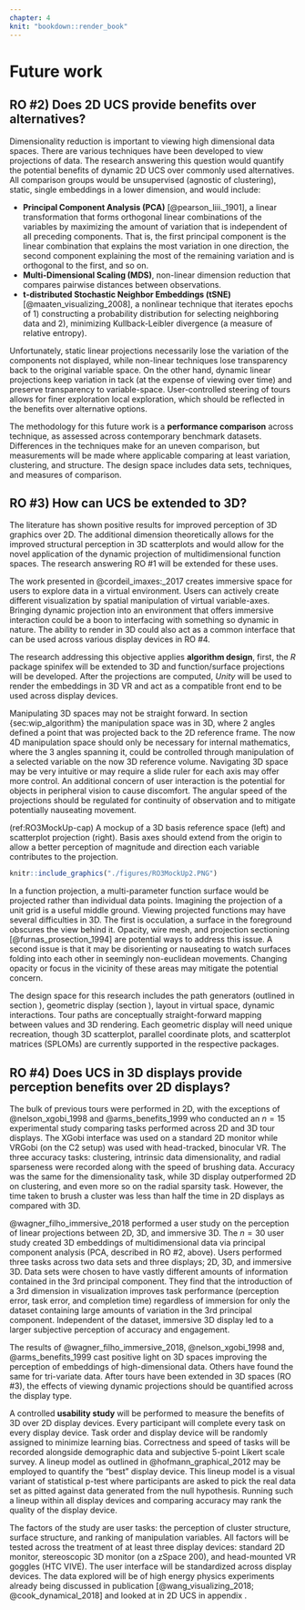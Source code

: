```yaml
---
chapter: 4
knit: "bookdown::render_book"
---
```


# Future work {#ch:future_work}

## RO #2) Does 2D UCS provide benefits over alternatives?

Dimensionality reduction is important to viewing high dimensional data spaces. There are various techniques have been developed to view projections of data. The research answering this question would quantify the potential benefits of dynamic 2D UCS over commonly used alternatives. All comparison groups would be unsupervised (agnostic of clustering), static, single embeddings in a lower dimension, and would include:

- **Principal Component Analysis (PCA)** [@pearson_liii._1901], a linear transformation that forms orthogonal linear combinations of the variables by maximizing the amount of variation that is independent of all preceding components. That is, the first principal component is the linear combination that explains the most variation in one direction, the second component explaining the most of the remaining variation and is orthogonal to the first, and so on. 
- **Multi-Dimensional Scaling (MDS)**, non-linear dimension reduction that compares pairwise distances between observations.
- **t-distributed Stochastic Neighbor Embeddings (tSNE)** [@maaten_visualizing_2008], a nonlinear technique that iterates epochs of 1) constructing a probability distribution for selecting neighboring data and 2), minimizing Kullback-Leibler divergence (a measure of relative entropy).

Unfortunately, static linear projections necessarily lose the variation of the components not displayed, while non-linear techniques lose transparency back to the original variable space. On the other hand, dynamic linear projections keep variation in tack (at the expense of viewing over time) and preserve transparency to variable-space. User-controlled steering of tours allows for finer exploration local exploration, which should be reflected in the benefits over alternative options.

The methodology for this future work is a **performance comparison** across technique, as assessed across contemporary benchmark datasets. Differences in the techniques make for an uneven comparison, but measurements will be made where applicable comparing at least variation, clustering, and structure. The design space includes data sets, techniques, and measures of comparison.

## RO #3) How can UCS be extended to 3D?

The literature has shown positive results for improved perception of 3D graphics over 2D. The additional dimension theoretically allows for the improved structural perception in 3D scatterplots and would allow for the novel application of the dynamic projection of multidimensional function spaces. The research answering RO #1 will be extended for these uses.

The work presented in @cordeil_imaxes:_2017 creates immersive space for users to explore data in a virtual environment. Users can actively create different visualization by spatial manipulation of virtual variable-axes. Bringing dynamic projection into an environment that offers immersive interaction could be a boon to interfacing with something so dynamic in nature. The ability to render in 3D could also act as a common interface that can be used across various display devices in RO #4.

The research addressing this objective applies **algorithm design**, first, the *R* package spinifex will be extended to 3D and function/surface projections will be developed. After the projections are computed, *Unity* will be used to render the embeddings in 3D VR and act as a compatible front end to be used across display devices. 

Manipulating 3D spaces may not be straight forward. In section {sec:wip_algorithm} the manipulation space was in 3D, where 2 angles defined a point that was projected back to the 2D reference frame. The now 4D manipulation space should only be necessary for internal mathematics, where the 3 angles spanning it, could be controlled through manipulation of a selected variable on the now 3D reference volume. Navigating 3D space may be very intuitive or may require a slide ruler for each axis may offer more control. An additional concern of user interaction is the potential for objects in peripheral vision to cause discomfort. The angular speed of the projections should be regulated for continuity of observation and to mitigate potentially nauseating movement. 

(ref:RO3MockUp-cap) A mockup of a 3D basis reference space (left) and scatterplot projection (right). Basis axes should extend from the origin to allow a better perception of magnitude and direction each variable contributes to the projection.

```r
knitr::include_graphics("./figures/RO3MockUp2.PNG")
```

In a function projection, a multi-parameter function surface would be projected rather than individual data points. Imagining the projection of a unit grid is a useful middle ground. Viewing projected functions may have several difficulties in 3D. The first is occulation, a surface in the foreground obscures the view behind it. Opacity, wire mesh, and projection sectioning [@furnas_prosection_1994] are potential ways to address this issue. A second issue is that it may be disorienting or nauseating to watch surfaces folding into each other in seemingly non-euclidean movements. Changing opacity or focus in the vicinity of these areas may mitigate the potential concern.

The design space for this research includes the path generators (outlined in section \ref{sec:path_generation}), geometric display (section \ref{sec:geom_display}), layout in virtual space, dynamic interactions. Tour paths are conceptually straight-forward mapping between values and 3D rendering. Each geometric display will need unique recreation, though 3D scatterplot, parallel coordinate plots, and scatterplot matrices (SPLOMs) are currently supported in the respective packages.

## RO #4) Does UCS in 3D displays provide perception benefits over 2D displays? {#UCS_3dvs2d}

The bulk of previous tours were performed in 2D, with the exceptions of @nelson_xgobi_1998 and @arms_benefits_1999 who conducted an $n=15$ experimental study comparing tasks performed across 2D and 3D tour displays. The XGobi interface was used on a standard 2D monitor while VRGobi (on the C2 setup) was used with head-tracked, binocular VR. The three accuracy tasks: clustering, intrinsic data dimensionality, and radial sparseness were recorded along with the speed of brushing data. Accuracy was the same for the dimensionality task, while 3D display outperformed 2D on clustering, and even more so on the radial sparsity task. However, the time taken to brush a cluster was less than half the time in 2D displays as compared with 3D. 

@wagner_filho_immersive_2018 performed a user study on the perception of linear projections between 2D, 3D, and immersive 3D. The $n=30$ user study created 3D embeddings of multidimensional data via principal component analysis (PCA, described in RO #2, above). Users performed three tasks across two data sets and three displays; 2D, 3D, and immersive 3D. Data sets were chosen to have vastly different amounts of information contained in the 3rd principal component. They find that the introduction of a 3rd dimension in visualization improves task performance (perception error, task error, and completion time) regardless of immersion for only the dataset containing large amounts of variation in the 3rd principal component. Independent of the dataset, immersive 3D display led to a larger subjective perception of accuracy and engagement.

The results of @wagner_filho_immersive_2018, @nelson_xgobi_1998 and, @arms_benefits_1999 cast positive light on 3D spaces improving the perception of embeddings of high-dimensional data. Others have found the same for tri-variate data. After tours have been extended in 3D spaces (RO #3), the effects of viewing dynamic projections should be quantified across the display type.

A controlled **usability study** will be performed to measure the benefits of 3D over 2D display devices. Every participant will complete every task on every display device. Task order and display device will be randomly assigned to minimize learning bias. Correctness and speed of tasks will be recorded alongside demographic data and subjective 5-point Likert scale survey. A lineup model as outlined in @hofmann_graphical_2012 may be employed to quantify the "best" display device. This lineup model is a visual variant of statistical p-test where participants are asked to pick the real data set as pitted against data generated from the null hypothesis. Running such a lineup within all display devices and comparing accuracy may rank the quality of the display device.

The factors of the study are user tasks: the perception of cluster structure, surface structure, and ranking of manipulation variables. All factors will be tested across the treatment of at least three display devices: standard 2D monitor, stereoscopic 3D monitor (on a zSpace 200), and head-mounted VR goggles (HTC VIVE). The user interface will be standardized across display devices. The data explored will be of high energy physics experiments already being discussed in publication [@wang_visualizing_2018; @cook_dynamical_2018] and looked at in 2D UCS in appendix \ref{ch:spinifex}.

